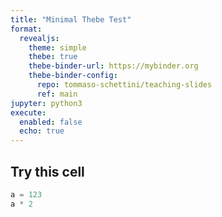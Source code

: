 ```yaml
---
title: "Minimal Thebe Test"
format:
  revealjs:
    theme: simple
    thebe: true
    thebe-binder-url: https://mybinder.org
    thebe-binder-config:
      repo: tommaso-schettini/teaching-slides
      ref: main
jupyter: python3
execute:
  enabled: false
  echo: true
---
```


## Try this cell

```python
a = 123
a * 2
```
